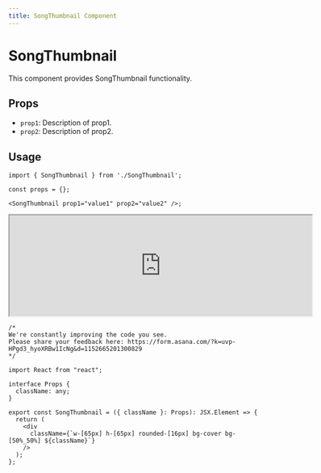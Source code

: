 ```yaml
---
title: SongThumbnail Component
---
```


# SongThumbnail

This component provides SongThumbnail functionality.

## Props

- `prop1`: Description of prop1.
- `prop2`: Description of prop2.

## Usage

```tsx
import { SongThumbnail } from './SongThumbnail';

const props = {};

<SongThumbnail prop1="value1" prop2="value2" />;
```

<iframe src="https://example.com" width="600" height="200"  rounded="12px' frameborder="0"></iframe>


```tsx
/*
We're constantly improving the code you see. 
Please share your feedback here: https://form.asana.com/?k=uvp-HPgd3_hyoXRBw1IcNg&d=1152665201300829
*/

import React from "react";

interface Props {
  className: any;
}

export const SongThumbnail = ({ className }: Props): JSX.Element => {
  return (
    <div
      className={`w-[65px] h-[65px] rounded-[16px] bg-cover bg-[50%_50%] ${className}`}
    />
  );
};

```